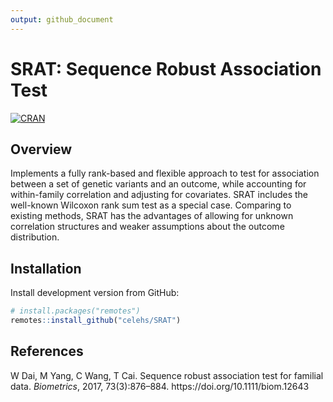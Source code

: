 ```yaml
---
output: github_document
---
```


# SRAT: Sequence Robust Association Test

[![CRAN](https://www.r-pkg.org/badges/version/SRAT)](https://CRAN.R-project.org/package=SRAT)

## Overview

Implements a fully rank-based and flexible approach to test for association between a set of genetic variants and an outcome, while accounting for within-family correlation and adjusting for covariates. SRAT includes the well-known Wilcoxon rank sum test as a special case. Comparing to existing methods, SRAT has the advantages of allowing for unknown correlation structures and weaker assumptions about the outcome distribution. 

## Installation

Install development version from GitHub:

```r
# install.packages("remotes")
remotes::install_github("celehs/SRAT")
```

## References

W Dai, M Yang, C Wang, T Cai. Sequence robust association test for familial data. _Biometrics_, 2017, 73(3):876–884. https://doi.org/10.1111/biom.12643
